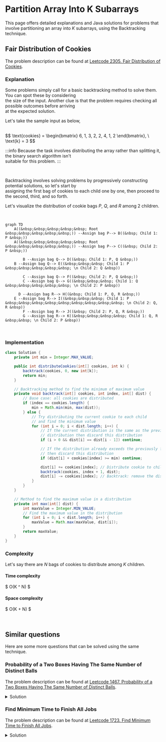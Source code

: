 



# Partition Array Into K Subarrays


This page offers detailed explanations and Java solutions for problems that involve partitioning an array into $K$ subarrays, using the Backtracking technique.


## Fair Distribution of Cookies

The problem description can be found at [Leetcode 2305. Fair Distribution of Cookies](https://leetcode.com/problems/fair-distribution-of-cookies/description/).




### Explanation 
Some problems simply call for a basic backtracking method to solve them. You can spot these by considering \
the size of the input. Another clue is that the problem requires checking all possible outcomes before arriving \
at the expected solution.


Let's take the sample input as below,

<br />
$$
\text{cookies} = \begin{bmatrix}
6, 1, 3, 2, 2, 4, 1, 2
\end{bmatrix}, 
\  \text{k} = 3
$$
<br />


:::info
Because the task involves distributing the array rather than splitting it, the binary search algorithm isn't \
suitable for this problem.
:::

<br />

Backtracking involves solving problems by progressively constructing potential solutions, so let's start by \
assigning the first bag of cookies to each child one by one, then proceed to the second, third, and so forth.








Let's visualize the distribution of cookie bags $P$, $Q$, and $R$ among $2$ children.

<br />
<div style={{textAlign:"center"}}>

```mermaid
graph TD
    A((&nbsp;&nbsp;&nbsp;&nbsp;&nbsp; Root &nbsp;&nbsp;&nbsp;&nbsp;&nbsp;)) --Assign bag P--> B((&nbsp; Child 1: P &nbsp;))
    A((&nbsp;&nbsp;&nbsp;&nbsp;&nbsp; Root &nbsp;&nbsp;&nbsp;&nbsp;&nbsp;)) --Assign bag P--> C((&nbsp; Child 2: P &nbsp;))

		B --Assign bag Q--> D((&nbsp; Child 1: P, Q &nbsp;))
    B --Assign bag Q--> E((&nbsp;&nbsp;&nbsp; Child 1: P  &nbsp;&nbsp;&nbsp;&nbsp;&nbsp; \n Child 2: Q &nbsp))
		
		C --Assign bag Q--> F((&nbsp; Child 2: P, Q &nbsp;))
		C --Assign bag Q--> G((&nbsp;&nbsp;&nbsp; Child 1: Q  &nbsp;&nbsp;&nbsp;&nbsp;&nbsp; \n Child 2: P &nbsp))

	  D --Assign bag R--> H((&nbsp; Child 1: P, Q, R &nbsp;))
    E --Assign bag R--> I((&nbsp;&nbsp;&nbsp; Child 1: P  &nbsp;&nbsp;&nbsp;&nbsp;&nbsp;&nbsp;&nbsp;&nbsp;&nbsp; \n Child 2: Q, R &nbsp))
		F --Assign bag R--> J((&nbsp; Child 2: P, Q, R &nbsp;))
		G --Assign bag R--> K((&nbsp;&nbsp;&nbsp;&nbsp; Child 1: Q, R &nbsp;&nbsp; \n Child 2: P &nbsp))
```
</div>
<br />






### Implementation
<Tabs>
  <TabItem value="Java" label="Java" default>

```java
class Solution {
    private int min = Integer.MAX_VALUE;

    public int distributeCookies(int[] cookies, int k) {
        backtrack(cookies, 0, new int[k]);
        return min;
    }

    // Backtracking method to find the minimum of maximum value
    private void backtrack(int[] cookies, int index, int[] dist) {
        // Base case: all cookies are distributed
        if (index == cookies.length) {
            min = Math.min(min, max(dist));
        } else {
            // Try distributing the current cookie to each child 
            // and find the minimum value
            for (int i = 0; i < dist.length; i++) {
                // If the current distribution is the same as the previous 
                // distribution then discard this distribution
                if (i > 0 && dist[i] == dist[i - 1]) continue;

                // If the distribution already exceeds the previously found min, 
                // then discard this distribution
                if (dist[i] + cookies[index] >= min) continue;

                dist[i] += cookies[index]; // Distribute cookie to child i
                backtrack(cookies, index + 1, dist);
                dist[i] -= cookies[index]; // Backtrack: remove the distributed cookie
            }
        }
    }

    // Method to find the maximum value in a distribution
    private int max(int[] dist) {
        int maxValue = Integer.MIN_VALUE;
        // Find the maximum value in the distribution
        for (int i = 0; i < dist.length; i++) {
            maxValue = Math.max(maxValue, dist[i]);
        }
        return maxValue;
    }
}
```
</TabItem>
</Tabs>









### Complexity 

Let's say there are $N$ bags of cookies to distribute among $K$ children.

#### Time complexity 
$
O(K ^ N)
$

#### Space complexity
$
O(K + N)
$










<br />

## Similar questions

Here are some more questions that can be solved using the same technique.


### Probability of a Two Boxes Having The Same Number of Distinct Balls

The problem description can be found at [Leetcode 1467. Probability of a Two Boxes Having The Same Number of Distinct Balls](https://leetcode.com/problems/probability-of-a-two-boxes-having-the-same-number-of-distinct-balls/description/).


<details>
  <summary>Solution</summary>

<Tabs>
  <TabItem value="Java" label="Java" default>

```java
class Solution {
    double[] factorial = new double[49]; // Array to store factorials

    // Main method to calculate probability
    public double getProbability(int[] balls) {
        int sum = 0;
        // Calculate total number of balls
        for (int i = 0; i < balls.length; i++) {
            sum += balls[i];
        }

        // Calculate factorials for later use
        factorial[0] = 1;
        for (int i = 1; i < 49; i++) {
            factorial[i] = factorial[i - 1] * i;
        }

        double valid = backtrack(balls, 0, 0, 0, 0, 0); // Calculate valid cases
        double total = combinations(sum, sum / 2); // Calculate total combinations

        return valid / total; // Return probability
    }

    // Backtracking method to calculate valid cases
    private double backtrack(int[] balls, int index, int box1Color, int box2Color,
                             int box1Count, int box2Count) {
        if (index == balls.length) {
            // Check if counts and colors match for both boxes
            return box1Count == box2Count && box1Color == box2Color ? 1 : 0;
        } else {
            double res = 0;
            for (int i = 0; i <= balls[index]; i++) {
                double combinations = combinations(balls[index], i);
                res += combinations * backtrack(
                        balls, index + 1,
                        i > 0 ? box1Color + 1 : box1Color,
                        i < balls[index] ? box2Color + 1 : box2Color,
                        box1Count + i,
                        box2Count + (balls[index] - i)
                );
            }
            return res;
        }
    }

    // Method to calculate combinations using factorials
    private double combinations(int n, int r) {
        return factorial[n] / factorial[n - r] / factorial[r];
    }
}
```
</TabItem>
</Tabs>
</details>




###  Find Minimum Time to Finish All Jobs

The problem description can be found at [Leetcode 1723. Find Minimum Time to Finish All Jobs](https://leetcode.com/problems/find-minimum-time-to-finish-all-jobs/description/).


<details>
  <summary>Solution</summary>

<Tabs>
  <TabItem value="Java" label="Java" default>

```java
class Solution {
    private int min = Integer.MAX_VALUE;

    // Main method to calculate minimum time required
    public int minimumTimeRequired(int[] jobs, int k) {
        backtrack(jobs, 0, new int[k]);
        return min;
    }

    // Backtracking method to find the minimum of maximum value
    private void backtrack(int[] jobs, int index, int[] workers) {
        // Base case: all jobs are assigned
        if (index == jobs.length) {
            min = Math.min(min, max(workers));
        } else {
            // Try assigning the current job to each worker and find the minimum value
            for (int i = 0; i < workers.length; i++) {
                // If the current assignment is the same as the previous one, skip
                if (i > 0 && workers[i] == workers[i - 1]) continue;

                // If the current assignment exceeds the previously found min, then discard
                if (workers[i] + jobs[index] > min) continue;

                workers[i] += jobs[index]; // Assign job to worker i
                backtrack(jobs, index + 1, workers);
                workers[i] -= jobs[index]; // Backtrack: remove the assigned job
            }
        }
    }

    // Method to find the maximum value in an array
    private int max(int[] array) {
        int maxValue = Integer.MIN_VALUE;
        // Find the maximum value in the array
        for (int i = 0; i < array.length; i++) {
            maxValue = Math.max(maxValue, array[i]);
        }
        return maxValue;
    }
}
```
</TabItem>
</Tabs>
</details>









